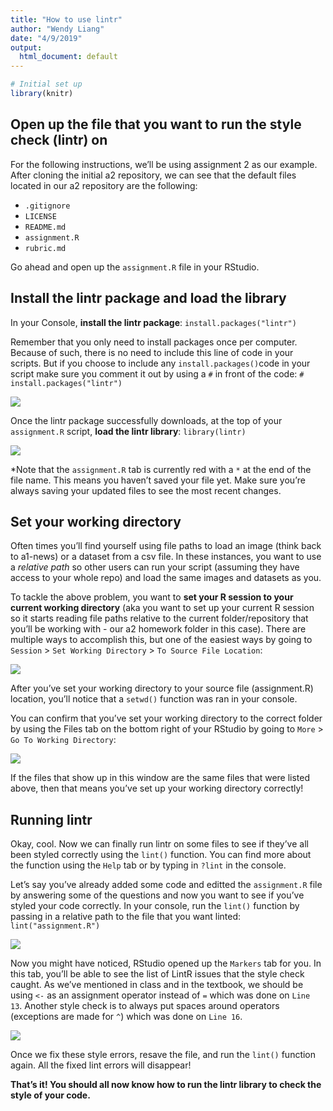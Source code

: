 ```yaml
---
title: "How to use lintr"
author: "Wendy Liang"
date: "4/9/2019"
output:
  html_document: default
---
```


```r
# Initial set up
library(knitr)
```

## Open up the file that you want to run the style check (lintr) on
For the following instructions, we'll be using assignment 2 as our example. After cloning the initial a2 repository, we can see that the default files located in our a2 repository are the
following:

- `.gitignore`
- `LICENSE`
- `README.md`
- `assignment.R`
- `rubric.md`

Go ahead and open up the `assignment.R` file in your RStudio.

## Install the lintr package and load the library
In your Console, **install the lintr package**: `install.packages("lintr")`

Remember that you only need to install packages once per computer. Because of such, there is no need to include this line of code in your scripts. But if you choose to include any `install.packages()`code in your script make sure you comment it out by using a `#` in front of the code: `# install.packages("lintr")`

![](./imgs/install_package.PNG)

Once the lintr package successfully downloads, at the top of your `assignment.R` script, **load the lintr library**: `library(lintr)`

![](./imgs/library.PNG)

*Note that the `assignment.R` tab is currently red with a `*` at the end of the file name. This means you haven't saved your file yet. Make sure you're always saving your updated files to see the most recent changes.

## Set your working directory
Often times you'll find yourself using file paths to load an image (think back to a1-news) or a dataset from a csv file. In these instances, you want to use a _relative path_ so other users can run your script (assuming they have access to your whole repo) and load the same images and datasets as you. 

To tackle the above problem, you want to **set your R session to your current working directory** (aka you want to set up your current R session so it starts reading file paths relative to the current folder/repository that you'll be working with - our a2 homework folder in this case). There are multiple ways to accomplish this, but one of the easiest ways by going to `Session` > `Set Working Directory` > `To Source File Location`:

![](./imgs/session_source_file_location.PNG)

After you've set your working directory to your source file (assignment.R) location, you'll notice that a `setwd()` function was ran in your console.

You can confirm that you've set your working directory to the correct folder by using the Files tab on the bottom right of your RStudio by going to `More` > `Go To Working Directory`:

![](./imgs/files_tab.PNG)

If the files that show up in this window are the same files that were listed above, then that means you've set up your working directory correctly!

## Running lintr
Okay, cool. Now we can finally run lintr on some files to see if they've all been styled correctly using the `lint()` function. You can find more about the function using the `Help` tab or by typing in `?lint` in the console.

Let's say you've already added some code and editted the `assignment.R` file by answering some of the questions and now you want to see if you've styled your code correctly. In your console, run the `lint()` function by passing in a relative path to the file that you want linted: `lint("assignment.R")`

![](./imgs/lint_assignment.PNG)

Now you might have noticed, RStudio opened up the `Markers` tab for you. In this tab, you'll be able to see the list of LintR issues that the style check caught. As we've mentioned in class and in the textbook, we should be using `<-` as an assignment operator instead of `=` which was done on `Line 13`. Another style check is to always put spaces around operators (exceptions are made for `^`) which was done on `Line 16`.

![](./imgs/markers.PNG)

Once we fix these style errors, resave the file, and run the `lint()` function again. All the fixed lint errors will disappear!

**That's it! You should all now know how to run the lintr library to check the style of your code.**

